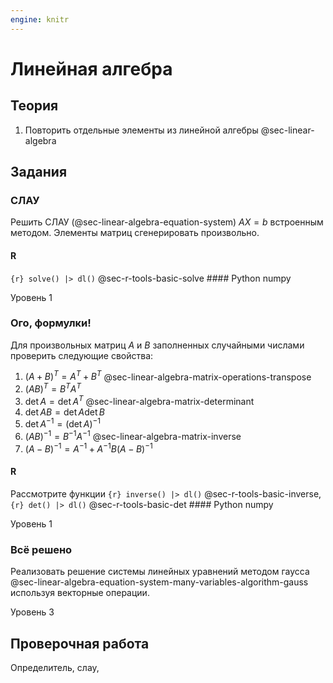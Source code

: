 ```yaml
---
engine: knitr
---
```


# Линейная алгебра {#sec-lab-linear-algebra}

## Теория 

1.  Повторить отдельные элементы из линейной алгебры @sec-linear-algebra


## Задания {#sec-lab-task}

:::: {#exr-lab-linear-algebra-equation-solve-integrated}
### СЛАУ
Решить СЛАУ (@sec-linear-algebra-equation-system) $AX=b$ встроенным методом. Элементы матриц сгенерировать произвольно. 

::: {.panel-tabset}
#### R
`{r} solve() |> dl()` @sec-r-tools-basic-solve
#### Python
numpy
:::


::: {.callout-note appearance="minimal"}
Уровень 1
:::
::::

:::: {#exr-lab-linear-algebra-formula-check}
### Ого, формулки!
Для произвольных матриц $A$ и $B$ заполненных случайными числами проверить следующие свойства:

1.  $(A+B)^T=A^T+B^T$ @sec-linear-algebra-matrix-operations-transpose
2.  $(AB)^T=B^TA^T$
3.  $\det{A}=\det{A^T}$ @sec-linear-algebra-matrix-determinant
4.  $\det{AB}=\det{A}\det{B}$
5.  $\det{A^{-1}}=(\det{A})^{-1}$
6.  $(AB)^{-1}=B^{-1}A^{-1}$ @sec-linear-algebra-matrix-inverse
7.  $(A-B)^{-1}=A^{-1}+A^{-1}B(A-B)^{-1}$

::: {.panel-tabset}
#### R
Рассмотрите функции `{r} inverse() |> dl()` @sec-r-tools-basic-inverse, `{r} det() |> dl()` @sec-r-tools-basic-det
#### Python
numpy
:::

::: {.callout-note appearance="minimal"}
Уровень 1
:::
::::

:::: {#exr-lab-linear-algebra-equation-solve-custom-gauss}
### Всё решено

Реализовать решение системы линейных уравнений методом гаусса @sec-linear-algebra-equation-system-many-variables-algorithm-gauss используя векторные операции.

::: {.callout-note appearance="minimal"}
Уровень 3
:::
::::

## Проверочная работа

Определитель, слау, 
